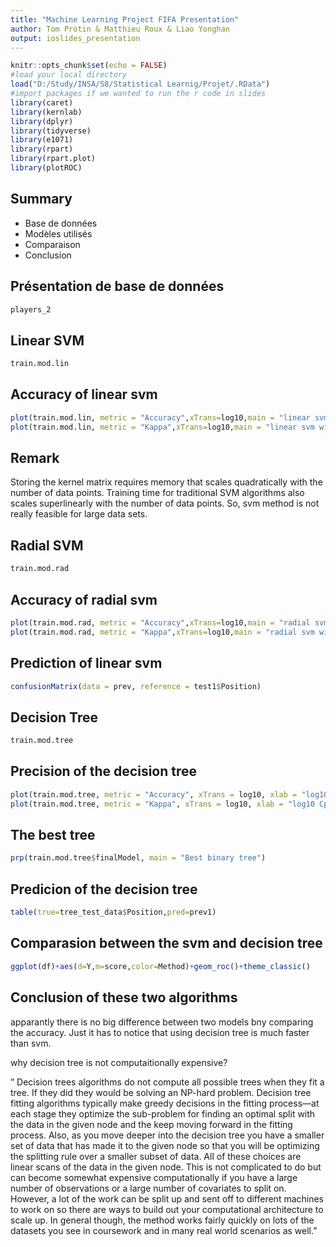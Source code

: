 ---
title: "Machine Learning Project FIFA Presentation"
author: Tom Protin & Matthieu Roux & Liao Yonghan
output: ioslides_presentation
---

```{r setup, include=FALSE}
knitr::opts_chunk$set(echo = FALSE)
#load your local directory
load("D:/Study/INSA/S8/Statistical Learnig/Projet/.RData")
#import packages if we wanted to run the r code in slides
library(caret)
library(kernlab)
library(dplyr)
library(tidyverse)
library(e1071)
library(rpart)
library(rpart.plot)
library(plotROC)
```


## Summary

- Base de données
- Modèles utilisés
- Comparaison 
- Conclusion

## Présentation de base de données

```{r , echo = TRUE}
players_2
```

## Linear SVM

```{r}
train.mod.lin
```

## Accuracy of linear svm

```{r}
plot(train.mod.lin, metric = "Accuracy",xTrans=log10,main = "linear svm with criterion accuracy")
plot(train.mod.lin, metric = "Kappa",xTrans=log10,main = "linear svm with criterion kappa")
```

## Remark

Storing the kernel matrix requires memory that scales quadratically with the number of data points. Training time for traditional SVM algorithms also scales superlinearly with the number of data points. So, svm method is not really feasible for large data sets. 

## Radial SVM

```{r}
train.mod.rad
```

## Accuracy of radial svm

```{r}
plot(train.mod.rad, metric = "Accuracy",xTrans=log10,main = "radial svm with criterion accuracy")
plot(train.mod.rad, metric = "Kappa",xTrans=log10,main = "radial svm with criterion kappa")
```

## Prediction of linear svm 

```{r}
confusionMatrix(data = prev, reference = test1$Position)
```

## Decision Tree

```{r}
train.mod.tree
```

## Precision of the decision tree

```{r}
plot(train.mod.tree, metric = "Accuracy", xTrans = log10, xlab = "log10 Cp", main = "Binary tree (Accuracy criterion)")
plot(train.mod.tree, metric = "Kappa", xTrans = log10, xlab = "log10 Cp", main = "Binary tree (Kappa criterion)")
```

## The best tree

```{r}
prp(train.mod.tree$finalModel, main = "Best binary tree")
```


## Predicion of the decision tree

```{r}
table(true=tree_test_data$Position,pred=prev1)
```


## Comparasion between the svm and decision tree

```{r}
ggplot(df)+aes(d=Y,m=score,color=Method)+geom_roc()+theme_classic()
```

## Conclusion of these two algorithms

apparantly there is no big difference between two models bny comparing the accuracy. Just it has to notice that using decision tree is much faster than svm. 

why decision tree is not computaitionally expensive?

"
Decision trees algorithms do not compute all possible trees when they fit a tree. If they did they would be solving an NP-hard problem. Decision tree fitting algorithms typically make greedy decisions in the fitting process—at each stage they optimize the sub-problem for finding an optimal split with the data in the given node and the keep moving forward in the fitting process. Also, as you move deeper into the decision tree you have a smaller set of data that has made it to the given node so that you will be optimizing the splitting rule over a smaller subset of data. All of these choices are linear scans of the data in the given node. This is not complicated to do but can become somewhat expensive computationally if you have a large number of observations or a large number of covariates to split on. However, a lot of the work can be split up and sent off to different machines to work on so there are ways to build out your computational architecture to scale up. In general though, the method works fairly quickly on lots of the datasets you see in coursework and in many real world scenarios as well."







